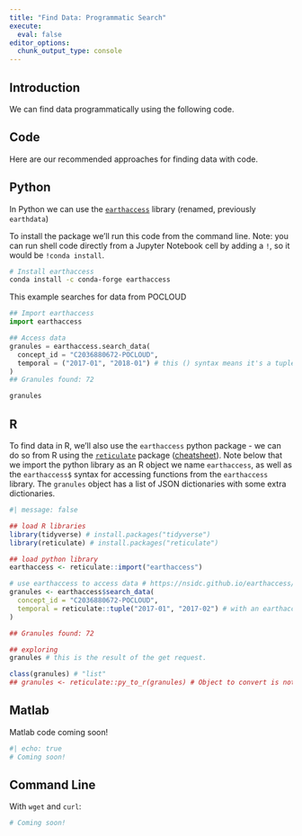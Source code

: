 ```yaml
---
title: "Find Data: Programmatic Search"
execute:
  eval: false
editor_options: 
  chunk_output_type: console
---
```


## Introduction

We can find data programmatically using the following code.

## Code

Here are our recommended approaches for finding data with code.

::: {.panel-tabset group="language"}
## Python

In Python we can use the [`earthaccess`](https://earthaccess.readthedocs.io/en/latest/) library (renamed, previously `earthdata`)

To install the package we'll run this code from the command line. Note: you can run shell code directly from a Jupyter Notebook cell by adding a `!`, so it would be `!conda install`.

```bash
# Install earthaccess
conda install -c conda-forge earthaccess
```

This example searches for data from POCLOUD

```python
## Import earthaccess
import earthaccess

## Access data 
granules = earthaccess.search_data(
  concept_id = "C2036880672-POCLOUD",
  temporal = ("2017-01", "2018-01") # this () syntax means it's a tuple
)
## Granules found: 72 

granules
```


## R

To find data in R, we'll also use the `earthaccess` python package - we can do so from R using the [`reticulate`](https://rstudio.github.io/reticulate/) package ([cheatsheet](https://www.rstudio.com/resources/cheatsheets/)). Note below that we import the python library as an R object we name `earthaccess`, as well as the `earthaccess$` syntax for accessing functions from the `earthaccess` library. The `granules` object has a list of JSON dictionaries with some extra dictionaries. 

```r
#| message: false

## load R libraries
library(tidyverse) # install.packages("tidyverse") 
library(reticulate) # install.packages("reticulate")

## load python library
earthaccess <- reticulate::import("earthaccess") 

# use earthaccess to access data # https://nsidc.github.io/earthaccess/tutorials/search-granules/
granules <- earthaccess$search_data(
  concept_id = "C2036880672-POCLOUD",
  temporal = reticulate::tuple("2017-01", "2017-02") # with an earthaccess update, this can be simply c() or list()
)

## Granules found: 72

## exploring
granules # this is the result of the get request. 

class(granules) # "list"
## granules <- reticulate::py_to_r(granules) # Object to convert is not a Python object

```

## Matlab

Matlab code coming soon!

```bash
#| echo: true
# Coming soon!
```

## Command Line

With `wget` and `curl`:

```bash
# Coming soon!
```


:::
